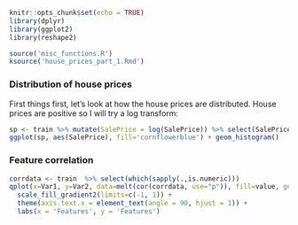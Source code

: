 ```r
knitr::opts_chunk$set(echo = TRUE)
library(dplyr)
library(ggplot2)
library(reshape2)

source('misc_functions.R')
ksource('house_prices_part_1.Rmd')
```



### Distribution of house prices

First things first, let's look at how the house prices are distributed. House prices are positive so I will try a log transform:

``` r
sp <- train %>% mutate(SalePrice = log(SalePrice)) %>% select(SalePrice)
ggplot(sp, aes(SalePrice), fill='cornflowerblue') + geom_histogram()
```


### Feature correlation

``` r
corrdata <- train  %>% select(which(sapply(.,is.numeric)))
qplot(x=Var1, y=Var2, data=melt(cor(corrdata, use="p")), fill=value, geom="tile") +
  scale_fill_gradient2(limits=c(-1, 1)) +
  theme(axis.text.x = element_text(angle = 90, hjust = 1)) +
  labs(x = 'Features', y = 'Features')
```